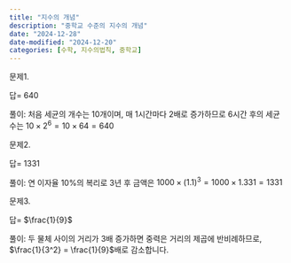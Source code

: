 ```yaml
---
title: "지수의 개념"
description: "중학교 수준의 지수의 개념"
date: "2024-12-28"
date-modified: "2024-12-20"
categories: [수학, 지수의법칙, 중학교]
---
```


문제1.

::: {.callout-note title="처음 세균의 개수는 10개이며, 매 1시간마다 2배로 증가합니다. 6시간 후의 세균 수를 구하세요." collapse="true" appearance="minimal"}

답= $640$

풀이: 처음 세균의 개수는 10개이며, 매 1시간마다 2배로 증가하므로 6시간 후의 세균 수는 $10 \times 2^6 = 10 \times 64 = 640$

:::

문제2.

::: {.callout-note title="연 이자율 10%의 복리로 3년 후 금액을 계산하세요. 원금은 1000원입니다." collapse="true" appearance="minimal"}
답= $1331$

풀이: 연 이자율 10%의 복리로 3년 후 금액은 $1000 \times (1.1)^3 = 1000 \times 1.331 = 1331$
:::

문제3.

::: {.callout-note title="두 물체 사이의 거리가 3배 증가하면 중력은 몇 배로 변합니까? 거리의 제곱에 반비례한다고 가정합니다." collapse="true" appearance="minimal"}
답= $\frac{1}{9}$

풀이: 두 물체 사이의 거리가 3배 증가하면 중력은 거리의 제곱에 반비례하므로, $\frac{1}{3^2} = \frac{1}{9}$배로 감소합니다.
:::

